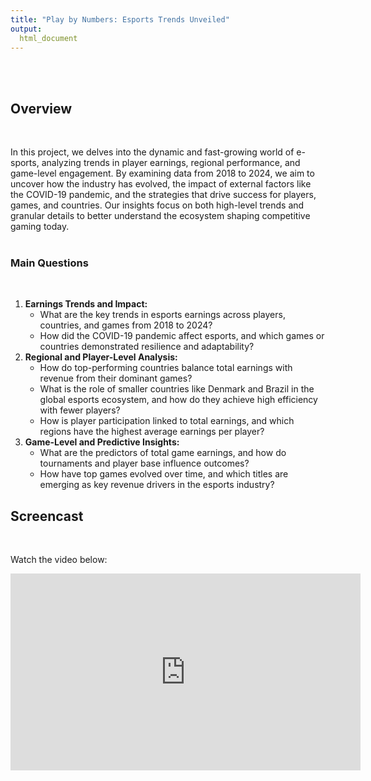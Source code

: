 ```yaml
---
title: "Play by Numbers: Esports Trends Unveiled"
output:
  html_document
---
```

\
\

## Overview

\


In this project, we delves into the dynamic and fast-growing world of e-sports, analyzing trends in player earnings, regional performance, and game-level engagement. By examining data from 2018 to 2024, we aim to uncover how the industry has evolved, the impact of external factors like the COVID-19 pandemic, and the strategies that drive success for players, games, and countries. Our insights focus on both high-level trends and granular details to better understand the ecosystem shaping competitive gaming today. 
\
\

### Main Questions
\

1. **Earnings Trends and Impact:**
   - What are the key trends in esports earnings across players, countries, and games from 2018 to 2024?
   - How did the COVID-19 pandemic affect esports, and which games or countries demonstrated resilience and adaptability?
\

2. **Regional and Player-Level Analysis:**
   - How do top-performing countries balance total earnings with revenue from their dominant games?
   - What is the role of smaller countries like Denmark and Brazil in the global esports ecosystem, and how do they achieve high efficiency with fewer players?
   - How is player participation linked to total earnings, and which regions have the highest average earnings per player?
\

3. **Game-Level and Predictive Insights:**
   - What are the predictors of total game earnings, and how do tournaments and player base influence outcomes?
   - How have top games evolved over time, and which titles are emerging as key revenue drivers in the esports industry?
\


## Screencast
\

Watch the video below:

<iframe width="560" height="315" src="https://www.youtube.com/embed/So_ATJZYznc?si=hDP9QQiH-dl5GCAL" title="YouTube video player" frameborder="0" allow="accelerometer; autoplay; clipboard-write; encrypted-media; gyroscope; picture-in-picture; web-share" referrerpolicy="strict-origin-when-cross-origin" allowfullscreen></iframe>